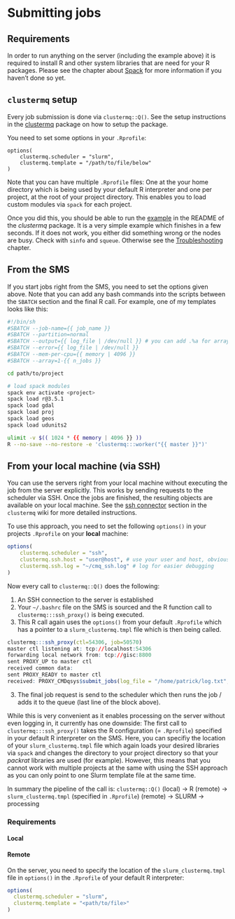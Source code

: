 # Submitting jobs

## Requirements

In order to run anything on the server (including the example above) it is required to install R and other system libraries that are need for your R packages.
Please see the chapter about [Spack](#spack) for more information if you haven't done so yet.

## `clustermq` setup

Every job submission is done via `clustermq::Q()`. 
See the setup instructions in the [clustermq](https://github.com/mschubert/clustermq/wiki) package on how to setup the package.

You need to set some options in your `.Rprofile`:

```
options(
    clustermq.scheduler = "slurm",
    clustermq.template = "/path/to/file/below"
)
```

Note that you can have multiple `.Rprofile` files: One at the your home directory which is being used by your default R interpreter and one per project, at the root of your project directory.
This enables you to load custom modules via `spack` for each project.

Once you did this, you should be able to run the [example](https://github.com/mschubert/clustermq) in the README of the _clustermq_ package.
It is a very simple example which finishes in a few seconds.
If it does not work, you either did something wrong or the nodes are busy.
Check with `sinfo` and `squeue`.
Otherwise see the [Troubleshooting](#troubleshooting) chapter.

## From the SMS

If you start jobs right from the SMS, you need to set the options given above.
Note that you can add any bash commands into the scripts between the `SBATCH` section and the final R call.
For example, one of my templates looks like this:

```sh
#!/bin/sh
#SBATCH --job-name={{ job_name }}
#SBATCH --partition=normal
#SBATCH --output={{ log_file | /dev/null }} # you can add .%a for array index
#SBATCH --error={{ log_file | /dev/null }}
#SBATCH --mem-per-cpu={{ memory | 4096 }}
#SBATCH --array=1-{{ n_jobs }}

cd path/to/project

# load spack modules
spack env activate <project>
spack load r@3.5.1
spack load gdal
spack load proj
spack load geos
spack load udunits2

ulimit -v $(( 1024 * {{ memory | 4096 }} ))
R --no-save --no-restore -e 'clustermq:::worker("{{ master }}")'
```

## From your local machine (via SSH)

You can use the servers right from your local machine without executing the job from the server explicitly.
This works by sending requests to the scheduler via SSH.
Once the jobs are finished, the resulting objects are available on your local machine.
See the [ssh connector](https://github.com/mschubert/clustermq/wiki/Configuration#ssh-connector) section in the `clustermq` wiki for more detailed instructions.

To use this approach, you need to set the following `options()` in your projects `.Rprofile` on your **local** machine:

```r
options(
    clustermq.scheduler = "ssh",
    clustermq.ssh.host = "user@host", # use your user and host, obviously
    clustermq.ssh.log = "~/cmq_ssh.log" # log for easier debugging
)
```

Now every call to `clustermq::Q()` does the following:

1. An SSH connection to the server is established 
1. Your `~/.bashrc` file on the SMS is sourced and the R function call to `clustermq:::ssh_proxy()` is being executed.
1. This R call again uses the `options()` from your default `.Rprofile` which has a pointer to a `slurm_clustermq.tmpl` file which is then being called.

```r
clustermq:::ssh_proxy(ctl=54306, job=50570)
master ctl listening at: tcp://localhost:54306
forwarding local network from: tcp://gisc:8800
sent PROXY_UP to master ctl
received common data:
sent PROXY_READY to master ctl
received: PROXY_CMDqsys$submit_jobs(log_file = "/home/patrick/log.txt", n_jobs = 3)
```

3. The final job request is send to the scheduler which then runs the job / adds it to the queue (last line of the block above).

While this is very convenient as it enables processing on the server without even logging in, it currently has one downside:
The first call to `clustermq:::ssh_proxy()` takes the R configuration (= `.Rprofile`) specified in your default R interpreter on the SMS.
Here, you can specifiy the location of your `slurm_clustermq.tmpl` file which again loads your desired libraries via `spack` and changes the directory to your project directory so that your _packrat_ libraries are used (for example).
However, this means that you cannot work with multiple projects at the same with using the SSH approach as you can only point to one Slurm template file at the same time.

In summary the pipeline of the call is: `clustermq::Q()` (local) -> R (remote) -> `slurm_clustermq.tmpl` (specified in `.Rprofile`) (remote) -> SLURM -> processing

### Requirements 

#### Local


#### Remote

On the server, you need to specify the location of the `slurm_clustermq.tmpl` file in `options()` in the `.Rprofile` of your default R interpreter:

```r
options(
  clustermq.scheduler = "slurm", 
  clustermq.template = "<path/to/file>"
)
```

